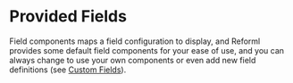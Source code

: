
# Provided Fields

Field components maps a field configuration to display, and Reforml provides some default field components for your ease of use,
and you can always change to use your own components or even add new field definitions (see [Custom Fields](./fields/custom)).
